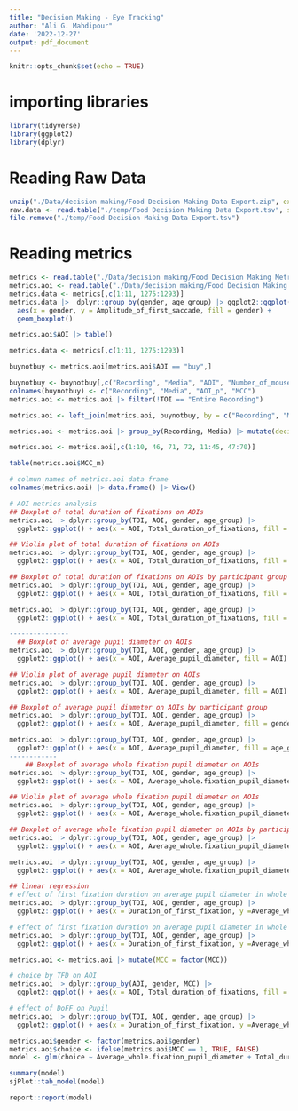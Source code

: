```yaml
---
title: "Decision Making - Eye Tracking"
author: "Ali G. Mahdipour"
date: '2022-12-27'
output: pdf_document
---
```


```r
knitr::opts_chunk$set(echo = TRUE)
```

# importing libraries
```r
library(tidyverse)
library(ggplot2)
library(dplyr)
```

# Reading Raw Data
``` r
unzip("./Data/decision making/Food Decision Making Data Export.zip", exdir = "./temp")
raw.data <- read.table("./temp/Food Decision Making Data Export.tsv", sep = "\t", header = TRUE)
file.remove("./temp/Food Decision Making Data Export.tsv")
```

# Reading metrics

```r
metrics <- read.table("./Data/decision making/Food Decision Making Metrics.tsv", sep = "\t", header = TRUE)
metrics.aoi <- read.table("./Data/decision making/Food Decision Making Metrics (AOI-based).tsv", sep = "\t", header = TRUE)
metrics.data <- metrics[,c(1:11, 1275:1293)]
metrics.data |>  dplyr::group_by(gender, age_group) |> ggplot2::ggplot() +
  aes(x = gender, y = Amplitude_of_first_saccade, fill = gender) +
  geom_boxplot()

metrics.aoi$AOI |> table()

metrics.data <- metrics[,c(1:11, 1275:1293)]

buynotbuy <- metrics.aoi[metrics.aoi$AOI == "buy",]

buynotbuy <- buynotbuy[,c("Recording", "Media", "AOI", "Number_of_mouse_clicks")]
colnames(buynotbuy) <- c("Recording", "Media", "AOI_p", "MCC")
metrics.aoi <- metrics.aoi |> filter(!TOI == "Entire Recording")

metrics.aoi <- left_join(metrics.aoi, buynotbuy, by = c("Recording", "Media"))

metrics.aoi <- metrics.aoi |> group_by(Recording, Media) |> mutate(decision = ifelse(sum(Number_of_mouse_clicks), "buy", "not-buy"), MCC_m = sum(MCC))

metrics.aoi <- metrics.aoi[,c(1:10, 46, 71, 72, 11:45, 47:70)]

table(metrics.aoi$MCC_m)

# colmun names of metrics.aoi data frame
colnames(metrics.aoi) |> data.frame() |> View()

# AOI metrics analysis
## Boxplot of total duration of fixations on AOIs
metrics.aoi |> dplyr::group_by(TOI, AOI, gender, age_group) |>
  ggplot2::ggplot() + aes(x = AOI, Total_duration_of_fixations, fill = AOI) |> geom_boxplot()

## Violin plot of total duration of fixations on AOIs
metrics.aoi |> dplyr::group_by(TOI, AOI, gender, age_group) |>
  ggplot2::ggplot() + aes(x = AOI, Total_duration_of_fixations, fill = AOI) |> geom_violin()

## Boxplot of total duration of fixations on AOIs by participant group
metrics.aoi |> dplyr::group_by(TOI, AOI, gender, age_group) |>
  ggplot2::ggplot() + aes(x = AOI, Total_duration_of_fixations, fill = gender) |> geom_boxplot()

metrics.aoi |> dplyr::group_by(TOI, AOI, gender, age_group) |>
  ggplot2::ggplot() + aes(x = AOI, Total_duration_of_fixations, fill = age_group) |> geom_boxplot()

---------------
  ## Boxplot of average pupil diameter on AOIs
metrics.aoi |> dplyr::group_by(TOI, AOI, gender, age_group) |>
  ggplot2::ggplot() + aes(x = AOI, Average_pupil_diameter, fill = AOI) |> geom_boxplot()

## Violin plot of average pupil diameter on AOIs
metrics.aoi |> dplyr::group_by(TOI, AOI, gender, age_group) |>
  ggplot2::ggplot() + aes(x = AOI, Average_pupil_diameter, fill = AOI) |> geom_violin()

## Boxplot of average pupil diameter on AOIs by participant group
metrics.aoi |> dplyr::group_by(TOI, AOI, gender, age_group) |>
  ggplot2::ggplot() + aes(x = AOI, Average_pupil_diameter, fill = gender) |> geom_boxplot()

metrics.aoi |> dplyr::group_by(TOI, AOI, gender, age_group) |>
  ggplot2::ggplot() + aes(x = AOI, Average_pupil_diameter, fill = age_group) |> geom_boxplot()
------------
    ## Boxplot of average whole fixation pupil diameter on AOIs
metrics.aoi |> dplyr::group_by(TOI, AOI, gender, age_group) |>
  ggplot2::ggplot() + aes(x = AOI, Average_whole.fixation_pupil_diameter, fill = AOI) |> geom_boxplot()

## Violin plot of average whole fixation pupil diameter on AOIs
metrics.aoi |> dplyr::group_by(TOI, AOI, gender, age_group) |>
  ggplot2::ggplot() + aes(x = AOI, Average_whole.fixation_pupil_diameter, fill = AOI) |> geom_violin()

## Boxplot of average whole fixation pupil diameter on AOIs by participant group
metrics.aoi |> dplyr::group_by(TOI, AOI, gender, age_group) |>
  ggplot2::ggplot() + aes(x = AOI, Average_whole.fixation_pupil_diameter, fill = gender) |> geom_boxplot()

metrics.aoi |> dplyr::group_by(TOI, AOI, gender, age_group) |>
  ggplot2::ggplot() + aes(x = AOI, Average_whole.fixation_pupil_diameter, fill = age_group) |> geom_boxplot()

## linear regression 
# effect of first fixation duration on average pupil diameter in whole fixations by gender
metrics.aoi |> dplyr::group_by(TOI, AOI, gender, age_group) |>
  ggplot2::ggplot() + aes(x = Duration_of_first_fixation, y =Average_whole.fixation_pupil_diameter, color = gender) |> geom_smooth(method = "glm")

# effect of first fixation duration on average pupil diameter in whole fixations by by age group
metrics.aoi |> dplyr::group_by(TOI, AOI, gender, age_group) |>
  ggplot2::ggplot() + aes(x = Duration_of_first_fixation, y =Average_whole.fixation_pupil_diameter, color = age_group) |> geom_smooth(method = "glm")

metrics.aoi <- metrics.aoi |> mutate(MCC = factor(MCC))

# choice by TFD on AOI
metrics.aoi |> dplyr::group_by(AOI, gender, MCC) |>
  ggplot2::ggplot() + aes(x = AOI, Total_duration_of_fixations, fill = MCC) |> geom_boxplot()

# effect of DoFF on Pupil
metrics.aoi |> dplyr::group_by(TOI, AOI, gender, age_group) |>
  ggplot2::ggplot() + aes(x = Duration_of_first_fixation, y =Average_whole.fixation_pupil_diameter, color = MCC) |> geom_smooth(method = "glm")
```
```r
metrics.aoi$gender <- factor(metrics.aoi$gender)
metrics.aoi$choice <- ifelse(metrics.aoi$MCC == 1, TRUE, FALSE) 
model <- glm(choice ~ Average_whole.fixation_pupil_diameter + Total_duration_of_fixations + gender , data = metrics.aoi, family = gaussian)

summary(model)
sjPlot::tab_model(model)

report::report(model)
```


